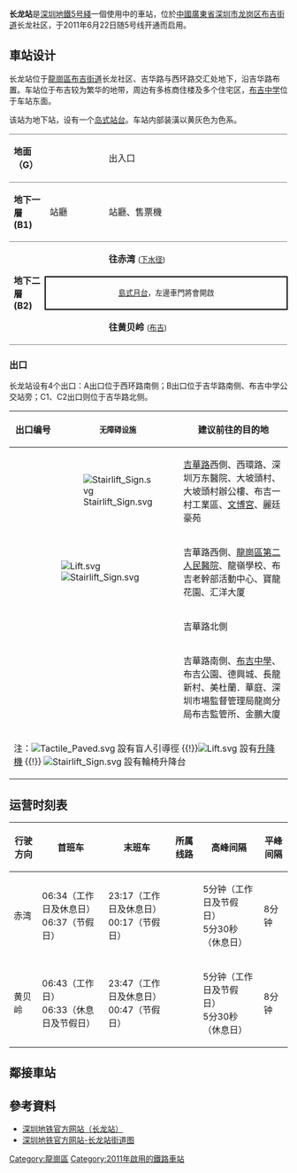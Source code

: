 {{not|长隆站}}
{{noteTA
|G1=Transport
}}
{{Infobox station
|name = 长龙
|image = Shenzhen Metro Line 5 Changlong Sta Platform.jpg
|caption = 长龙站站台 
|eng_name = Changlong
|borough = {{CHN}}[[廣東省|廣東省]][[深圳市|深圳市]][[龙岗区|龙岗区]][[布吉街道|布吉街道]]长龙社区
|address = 
|coordinates={{coord|22|36|30|N|114|6|48|E|display=it|type:railwaystation}}
|colour = {{colorbox|#C5B488}} 黃灰色
|line = {{深圳地鐵|5|sl}}
|platform = 2
|exits = 4
|hours = 见相关章节
|station_hours = 06:24－23:57（工作日）<br>06:23－23:57（休息日）<br>06:23－00:57（节假日）
|opened = 2011年6月22日
|services= {{Adjacent stations|system=Shenzhen Metro |line1=5|left1=布吉|right1=下水徑|to-left1=黃貝嶺|to-right1=赤灣}}
|structure = 地下車站
|platformtype = [[島式月台|島式月台]]
|linecolour = {{深圳地铁色彩|5}}
|route_map ={{Routemap|inline=yes|legend=no|map=
\utSTRf!~MFADEg\utSTRg!~MFADEg\~~ ~~ ~~{{rmri|u}}[[下水径站|下水径站]]
utSTR+BSl\utSTR+BSr!~num1r
utSTR+BSl!~num2l\utSTR+BSr
\utSTRf\utSTRg\~~ ~~ ~~{{rmri|r}}[[布吉站|布吉站]]
utSTR2!~MFADEf\utSTR2!~MFADEf
|bottom = † 路線圖不按真實比例，仅供参考。
}}}}
'''长龙站'''是[[深圳地鐵|深圳地鐵]][[深圳地鐵5号綫|5号綫]]一個使用中的車站，位於[[中華人民共和國|中國]][[廣東省|廣東省]][[深圳市|深圳市]][[龙岗区|龙岗区]][[布吉街道|布吉街道]]长龙社区，于2011年6月22日随5号线开通而启用。

==車站设计==
{{gallery|align=center | width = 300
| File:Shenzhen Metro Line 5 Changlong Sta Concourse.jpg|站厅
}}
长龙站位于[[龍崗區|龍崗區]][[布吉街道|布吉街道]]长龙社区、吉华路与西环路交汇处地下，沿吉华路布置。车站位于布吉较为繁华的地带，周边有多栋商住楼及多个住宅区，[[布吉中学|布吉中学]]位于车站东面。

该站为地下站，设有一个[[岛式站台|岛式站台]]。车站内部装潢以黄灰色为色系。

{|cellspacing=0 cellpadding=3
|-
|style="border-top:solid 1px gray;border-bottom:solid 1px gray;width:50px;"|'''地面（G）'''
|style="border-top:solid 1px gray;border-bottom:solid 1px gray;width:100px;"|
|style="border-top:solid 1px gray;border-bottom:solid 1px gray;width:350px;"|出入口
|-
|style="border-top:solid 1px gray;border-bottom:solid 1px gray;" valign=top width=50|'''地下一層(B1)'''
|style="border-top:solid 1px gray;border-bottom:solid 1px gray;" valign=top width=100|站廳
|style="border-top:solid 1px gray;border-bottom:solid 1px gray;" valign=top width=300|站廳、售票機
|-
|style="border-bottom:solid 1px gray;" rowspan=3 valign=top|'''地下二層(B2)'''
|style="border-bottom:solid 1px gray;"|
|{{arrow|L}} '''{{深圳地鐵|5|c}}''' '''往赤湾''' <small>([[下水径站|下水径]])</small>
|-
|style="border-right:solid 2px black;border-left:solid 2px black;border-top:solid 2px black;border-bottom:solid 2px black;" colspan=2|<center><small>[[島式月台|島式月台]]，左邊車門將會開啟</small></center>
|-
|style="border-bottom:solid 1px gray;"|
|style="border-bottom:solid 1px gray;"|'''{{深圳地鐵|5|c}}''' '''往黄贝岭''' <small>([[布吉站|布吉]])</small> {{arrow|R}}
|}

===出口===
长龙站设有4个出口：A出口位于西环路南侧；B出口位于吉华路南侧、布吉中学公交站旁；C1、C2出口则位于吉华路北侧。
{| class="wikitable"
! style="width:70px" | 出口编号
! style="width:70px" | <small>无障碍设施</small>
! 建议前往的目的地
|-
| align="center" | {{港鐵出口|A}} ||[[File:Stairlift_Sign.svg|alt=]]||[[吉华路|吉華路]]西側、西環路、深圳万东醫院、大坡頭村、大坡頭村辦公樓、布吉一村工業區、[[文博宮|文博宮]]、麗廷豪苑
|-
| align="center" style="border-bottom:none" | {{港鐵出口|B}} || [[File:Lift.svg|alt=]][[File:Stairlift_Sign.svg|alt=]] ||style="border-bottom:none" |吉華路西側、[[龍崗區第二人民醫院|龍崗區第二人民醫院]]、龍嶺學校、布吉老幹部活動中心、寶龍花園、汇洋大厦
|-
| align="center" style="border-bottom:none" | {{港鐵出口|C|1}} || ||style="border-bottom:none" |吉華路北側
|-
| align="center" style="border-bottom:none" | {{港鐵出口|C|2}} || ||style="border-bottom:none" |吉華路南側、[[布吉中學|布吉中學]]、布吉公園、德興城、長龍新村、美杜蘭．華庭、深圳市場監督管理局龍崗分局布吉監管所、金鵬大廈
|-
| bgcolor="#EEEEEE" colspan=3 | 注：[[File:Tactile_Paved.svg|alt=]] 設有盲人引導徑 {{!}}[[File:Lift.svg|alt=]] 設有[[升降機|升降機]] {{!}}  [[File:Stairlift_Sign.svg|alt=]] 設有輪椅升降台
|}

==运营时刻表==
{| class="wikitable"
|-
! 行驶方向 !! 首班车 !! 末班车 !! 所属线路 !! 高峰间隔 !! 平峰间隔
|-
|赤湾 || 06:34（工作日及休息日）<br>06:37（节假日） || 23:17（工作日及休息日）<br>00:17（节假日） || {{深圳地鐵|5|c}} || 5分钟（工作日及节假日）<br>5分30秒（休息日） || 8分钟
|-
|黄贝岭 || 06:43（工作日）<br>06:33（休息日及节假日） || 23:47（工作日及休息日）<br>00:47（节假日） || {{深圳地鐵|5|c}} || 5分钟（工作日及节假日）<br>5分30秒（休息日） || 8分钟
|}

==鄰接車站==
{{深圳地鐵5號線車站}}

==參考資料==
<div class="references-small">
*[https://web.archive.org/web/20190710221127/http://www.szmc.net/page/service/service.html?code=2103&site=0517&newsSearchToken=10423aaa-00ab-4b42-8dcb-24379477a322 深圳地铁官方网站（长龙站）]
*[https://web.archive.org/web/20190710221126/http://www.szmc.net/public/cms/public/upload/ad/siteimg/ck/0521_b.jpg 深圳地铁官方网站-长龙站街道图]
<references />
</div>

{{深圳地鐵車站列表|SZM}}

[[Category:龍崗區|Category:龍崗區]]
[[Category:2011年啟用的鐵路車站|Category:2011年啟用的鐵路車站]]